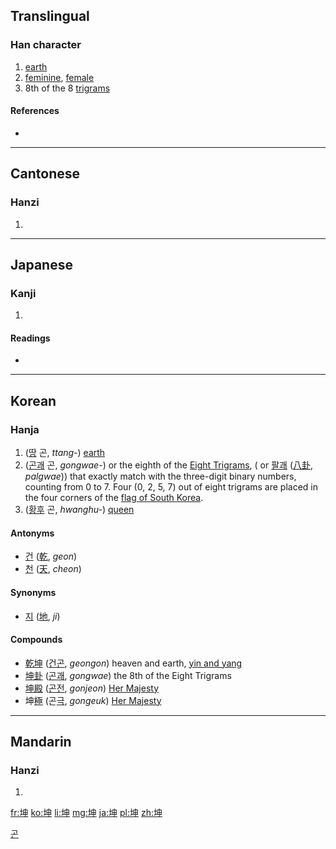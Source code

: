 ==Translingual==

===Han character===
{{Han char|rn=32|rad=土|as=05|sn=8|four=4510<sub>6</sub>|canj=土中田中 (GLWL)|ids=⿰[[土]][[申]]}}

# [[earth]]
# [[feminine]], [[female]]
# 8th of the 8 [[w:Ba Gua|trigrams]]

====References====
* {{Han ref|kx=0226.140|dkj=04969|dj=0461.280|hdz=10431.070|uh=5764|ud=22372|bh=A95B|bd=43355}}

----

==Cantonese==

===Hanzi===
{{yue-hanzi|jyut=|y=kwan1}}

# {{defn|lang=yue|sort=土05}}

----

==Japanese==

===Kanji===
{{ja-kanji|grade=|rs=土05}}

# {{defn|lang=ja|sort=土05}}

====Readings====
* {{ja-readings|on=[[こん]] (kon)|kun=[[つち]] (tsuchi), [[ひつじさる]] (hitsujisaru)}}

----

==Korean==

===Hanja===
{{ko-hanja|hangeul=곤|rv=gon|mr=kon}}

# ([[땅]] 곤, ''ttang-'') [[earth]] 
# ([[곤괘]] 곤, ''gongwae-'') {{unicode|☷}} or the eighth of the [[Eight Trigrams]],  ({{unicode|☰☱☲☳☴☵☶☷}} or [[팔괘]] ([[w:Ba gua (concept)|八卦]], ''palgwae'')) that exactly match with the three-digit binary numbers, counting from 0 to 7. Four (0, 2, 5, 7) out of eight trigrams are placed in the four corners of the [[w:flag of South Korea|flag of South Korea]].  
# ([[황후]] 곤, ''hwanghu-'') [[queen]]

====Antonyms====
* [[건]] ([[乾]], ''geon'')
* [[천]] ([[天]], ''cheon'')

====Synonyms====
* [[지]] ([[地]], ''ji'')

====Compounds====
* [[乾坤]] ([[건곤]], ''geongon'') heaven and earth, [[w:yin and yang|yin and yang]]
* [[坤卦]] ([[곤괘]], ''gongwae'') the 8th of the Eight Trigrams
* [[坤殿]] ([[곤전]], ''gonjeon'') [[Her Majesty]]
* 坤[[極]] (곤[[극]], ''gongeuk'') [[Her Majesty]]

[[Category:Hanja readings|곤]]

----

==Mandarin==

===Hanzi===
{{cmn-hanzi|pin=[[kūn]] ([[kun1]])|wg=k'un<sup>1</sup>}}

# {{defn|lang=cmn|sort=土05}}

[[fr:坤]]
[[ko:坤]]
[[li:坤]]
[[mg:坤]]
[[ja:坤]]
[[pl:坤]]
[[zh:坤]]